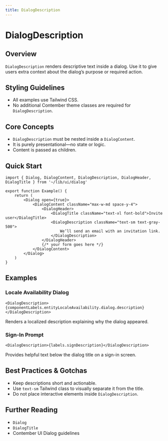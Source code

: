 ```yaml
---
title: DialogDescription
---
```


<!-- Edited by human: false -->
<!-- Examples count: 4 -->
<!-- Source examples: 0 -->
<!-- Playground examples: 0 -->
<!-- External examples: 4 -->
<!-- Import examples: 4 -->

# DialogDescription

## Overview
`DialogDescription` renders descriptive text inside a dialog.
Use it to give users extra context about the dialog’s purpose or required action.

## Styling Guidelines
* All examples use Tailwind CSS.
* No additional Contember theme classes are required for `DialogDescription`.

## Core Concepts
* `DialogDescription` must be nested inside a `DialogContent`.
* It is purely presentational—no state or logic.
* Content is passed as children.

## Quick Start
```tsx
import { Dialog, DialogContent, DialogDescription, DialogHeader, DialogTitle } from '~/lib/ui/dialog'

export function Example() {
	return (
		<Dialog open={true}>
			<DialogContent className="max-w-md space-y-4">
				<DialogHeader>
					<DialogTitle className="text-xl font-bold">Invite user</DialogTitle>
					<DialogDescription className="text-sm text-gray-500">
						We’ll send an email with an invitation link.
					</DialogDescription>
				</DialogHeader>
				{/* your form goes here */}
			</DialogContent>
		</Dialog>
	)
}
```

## Examples

### Locale Availability Dialog
```tsx
<DialogDescription>{componentLabels.entityLocaleAvailability.dialog.description}</DialogDescription>
```
Renders a localized description explaining why the dialog appeared.

### Sign-In Prompt
```tsx
<DialogDescription>{labels.signDescription}</DialogDescription>
```
Provides helpful text below the dialog title on a sign-in screen.

## Best Practices & Gotchas
* Keep descriptions short and actionable.
* Use `text-sm` Tailwind class to visually separate it from the title.
* Do not place interactive elements inside `DialogDescription`.

## Further Reading
* `Dialog`
* `DialogTitle`
* Contember UI Dialog guidelines

<!-- End of Generated Documentation -->
